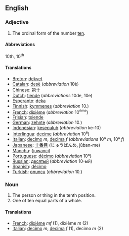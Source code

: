 ==English==

===Adjective===

# The ordinal form of the number [[ten]].

====Abbreviations====
10th, 10<sup>th</sup>

====Translations====

*[[Breton]]: [[dekvet]]
*[[Catalan]]: [[desè]] (''abbreviation'' 10è)
*[[Chinese]]: [[第十]]
*[[Dutch]]: [[tiende]] (''abbreviations'' 10de, 10e)
*[[Esperanto]]: [[deka]]
*[[Finnish]]: [[kymmenes]] (''abbreviation'' 10.)
*[[French]]: [[dixième]] (''abbreviation'' 10<sup>ème</sup>)
*[[Frisian]]: [[tsiende]]
*[[German]]: [[zehnte]] (''abbreviation'' 10.)
*[[Indonesian]]: [[kesepuluh]] (''abbreviation'' ke-10)
*[[Interlingua]]: [[decime]] (''abbreviation'' 10<sup>e</sup>)
*[[Italian]]: [[decimo]] ''m'', [[decima]] ''f'' (''abbreviations'' 10º ''m'', 10ª ''f'')
*[[Japanese]]: [[十番目]] (じゅうばんめ, jūban-me)
*[[Manchu]]: ([[juwanci]])
*[[Portuguese]]: [[décimo]] (''abbreviation'' 10º)
*[[Russian]]: [[десятый]] (''abbreviation'' 10-ый)
*[[Spanish]]: [[décimo]]
*[[Turkish]]: [[onuncu]] (''abbreviation'' 10.)

===Noun===

#The person or thing in the tenth position.
#One of ten equal parts of a whole.

====Translations====

*[[French]]: [[dixième]] ''mf'' (1), dixième ''m'' (2)
*[[Italian]]: [[decimo]] ''m'', [[decima]] ''f'' (1), decimo ''m'' (2)